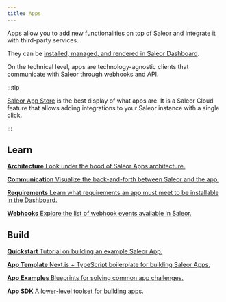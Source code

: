 ```yaml
---
title: Apps
---
```



Apps allow you to add new functionalities on top of Saleor and integrate it with third-party services.

They can be [installed, managed, and rendered in Saleor Dashboard](extending-dashboard-with-apps).

On the technical level, apps are technology-agnostic clients that communicate with Saleor through webhooks and API.

:::tip

[Saleor App Store](../../app-store/overview) is the best display of what apps are. It is a Saleor Cloud feature that allows adding integrations to your Saleor instance with a single click.

:::

## Learn

<CardGrid>

[**Architecture** Look under the hood of Saleor Apps architecture.](architecture/overview)

[**Communication** Visualize the back-and-forth between Saleor and the app.](architecture/communication-between-app-and-saleor)

[**Requirements** Learn what requirements an app must meet to be installable in the Dashboard.](architecture/requirements/app-requirements)

[**Webhooks** Explore the list of webhook events available in Saleor.](../../../category/webhooks)

</CardGrid>

## Build

<CardGrid>

[**Quickstart** Tutorial on building an example Saleor App.](quickstart/getting-started)

[**App Template** Next.js + TypeScript boilerplate for building Saleor Apps.](developing-apps/app-template)

[**App Examples** Blueprints for solving common app challenges.](developing-apps/app-examples)

[**App SDK** A lower-level toolset for building apps.](developing-apps/app-sdk)

</CardGrid>
